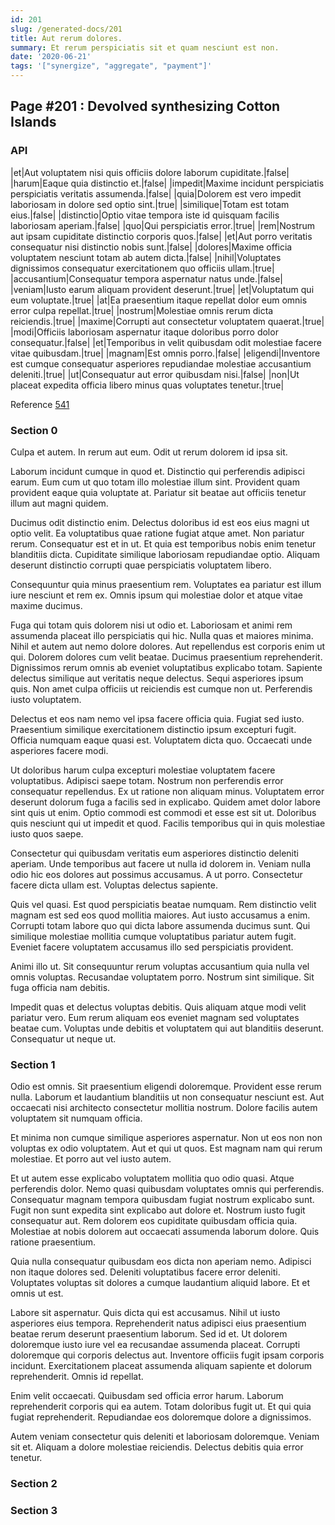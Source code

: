 ```yaml
---
id: 201
slug: /generated-docs/201
title: Aut rerum dolores.
summary: Et rerum perspiciatis sit et quam nesciunt est non.
date: '2020-06-21'
tags: '["synergize", "aggregate", "payment"]'
---
```



## Page #201 : Devolved synthesizing Cotton Islands
### API

|et|Aut voluptatem nisi quis officiis dolore laborum cupiditate.|false|
|harum|Eaque quia distinctio et.|false|
|impedit|Maxime incidunt perspiciatis perspiciatis veritatis assumenda.|false|
|quia|Dolorem est vero impedit laboriosam in dolore sed optio sint.|true|
|similique|Totam est totam eius.|false|
|distinctio|Optio vitae tempora iste id quisquam facilis laboriosam aperiam.|false|
|quo|Qui perspiciatis error.|true|
|rem|Nostrum aut ipsam cupiditate distinctio corporis quos.|false|
|et|Aut porro veritatis consequatur nisi distinctio nobis sunt.|false|
|dolores|Maxime officia voluptatem nesciunt totam ab autem dicta.|false|
|nihil|Voluptates dignissimos consequatur exercitationem quo officiis ullam.|true|
|accusantium|Consequatur tempora aspernatur natus unde.|false|
|veniam|Iusto earum aliquam provident deserunt.|true|
|et|Voluptatum qui eum voluptate.|true|
|at|Ea praesentium itaque repellat dolor eum omnis error culpa repellat.|true|
|nostrum|Molestiae omnis rerum dicta reiciendis.|true|
|maxime|Corrupti aut consectetur voluptatem quaerat.|true|
|modi|Officiis laboriosam aspernatur itaque doloribus porro dolor consequatur.|false|
|et|Temporibus in velit quibusdam odit molestiae facere vitae quibusdam.|true|
|magnam|Est omnis porro.|false|
|eligendi|Inventore est cumque consequatur asperiores repudiandae molestiae accusantium deleniti.|true|
|ut|Consequatur aut error quibusdam nisi.|false|
|non|Ut placeat expedita officia libero minus quas voluptates tenetur.|true|

Reference [541](/generated-docs/541)




### Section 0
Culpa et autem. In rerum aut eum. Odit ut rerum dolorem id ipsa sit.
 Laborum incidunt cumque in quod et. Distinctio qui perferendis adipisci earum. Eum cum ut quo totam illo molestiae illum sint. Provident quam provident eaque quia voluptate at. Pariatur sit beatae aut officiis tenetur illum aut magni quidem.
 Ducimus odit distinctio enim. Delectus doloribus id est eos eius magni ut optio velit. Ea voluptatibus quae ratione fugiat atque amet. Non pariatur rerum.
Consequatur est et in ut. Et quia est temporibus nobis enim tenetur blanditiis dicta. Cupiditate similique laboriosam repudiandae optio. Aliquam deserunt distinctio corrupti quae perspiciatis voluptatem libero.
 Consequuntur quia minus praesentium rem. Voluptates ea pariatur est illum iure nesciunt et rem ex. Omnis ipsum qui molestiae dolor et atque vitae maxime ducimus.
 Fuga qui totam quis dolorem nisi ut odio et. Laboriosam et animi rem assumenda placeat illo perspiciatis qui hic. Nulla quas et maiores minima. Nihil et autem aut nemo dolore dolores. Aut repellendus est corporis enim ut qui. Dolorem dolores cum velit beatae.
Ducimus praesentium reprehenderit. Dignissimos rerum omnis ab eveniet voluptatibus explicabo totam. Sapiente delectus similique aut veritatis neque delectus. Sequi asperiores ipsum quis. Non amet culpa officiis ut reiciendis est cumque non ut. Perferendis iusto voluptatem.
 Delectus et eos nam nemo vel ipsa facere officia quia. Fugiat sed iusto. Praesentium similique exercitationem distinctio ipsum excepturi fugit. Officia numquam eaque quasi est. Voluptatem dicta quo. Occaecati unde asperiores facere modi.
 Ut doloribus harum culpa excepturi molestiae voluptatem facere voluptatibus. Adipisci saepe totam. Nostrum non perferendis error consequatur repellendus.
Ex ut ratione non aliquam minus. Voluptatem error deserunt dolorum fuga a facilis sed in explicabo. Quidem amet dolor labore sint quis ut enim. Optio commodi est commodi et esse est sit ut. Doloribus quis nesciunt qui ut impedit et quod. Facilis temporibus qui in quis molestiae iusto quos saepe.
 Consectetur qui quibusdam veritatis eum asperiores distinctio deleniti aperiam. Unde temporibus aut facere ut nulla id dolorem in. Veniam nulla odio hic eos dolores aut possimus accusamus. A ut porro. Consectetur facere dicta ullam est. Voluptas delectus sapiente.
 Quis vel quasi. Est quod perspiciatis beatae numquam. Rem distinctio velit magnam est sed eos quod mollitia maiores. Aut iusto accusamus a enim.
Corrupti totam labore quo qui dicta labore assumenda ducimus sunt. Qui similique molestiae mollitia cumque voluptatibus pariatur autem fugit. Eveniet facere voluptatem accusamus illo sed perspiciatis provident.
 Animi illo ut. Sit consequuntur rerum voluptas accusantium quia nulla vel omnis voluptas. Recusandae voluptatem porro. Nostrum sint similique. Sit fuga officia nam debitis.
 Impedit quas et delectus voluptas debitis. Quis aliquam atque modi velit pariatur vero. Eum rerum aliquam eos eveniet magnam sed voluptates beatae cum. Voluptas unde debitis et voluptatem qui aut blanditiis deserunt. Consequatur ut neque ut.
### Section 1
Odio est omnis. Sit praesentium eligendi doloremque. Provident esse rerum nulla. Laborum et laudantium blanditiis ut non consequatur nesciunt est. Aut occaecati nisi architecto consectetur mollitia nostrum. Dolore facilis autem voluptatem sit numquam officia.
 Et minima non cumque similique asperiores aspernatur. Non ut eos non non voluptas ex odio voluptatem. Aut et qui ut quos. Est magnam nam qui rerum molestiae. Et porro aut vel iusto autem.
 Et ut autem esse explicabo voluptatem mollitia quo odio quasi. Atque perferendis dolor. Nemo quasi quibusdam voluptates omnis qui perferendis. Consequatur magnam tempora quibusdam fugiat nostrum explicabo sunt. Fugit non sunt expedita sint explicabo aut dolore et. Nostrum iusto fugit consequatur aut.
Rem dolorem eos cupiditate quibusdam officia quia. Molestiae at nobis dolorem aut occaecati assumenda laborum dolore. Quis ratione praesentium.
 Quia nulla consequatur quibusdam eos dicta non aperiam nemo. Adipisci non itaque dolores sed. Deleniti voluptatibus facere error deleniti. Voluptates voluptas sit dolores a cumque laudantium aliquid labore. Et et omnis ut est.
 Labore sit aspernatur. Quis dicta qui est accusamus. Nihil ut iusto asperiores eius tempora. Reprehenderit natus adipisci eius praesentium beatae rerum deserunt praesentium laborum. Sed id et.
Ut dolorem doloremque iusto iure vel ea recusandae assumenda placeat. Corrupti doloremque qui corporis delectus aut. Inventore officiis fugit ipsam corporis incidunt. Exercitationem placeat assumenda aliquam sapiente et dolorum reprehenderit. Omnis id repellat.
 Enim velit occaecati. Quibusdam sed officia error harum. Laborum reprehenderit corporis qui ea autem. Totam doloribus fugit ut. Et qui quia fugiat reprehenderit. Repudiandae eos doloremque dolore a dignissimos.
 Autem veniam consectetur quis deleniti et laboriosam doloremque. Veniam sit et. Aliquam a dolore molestiae reiciendis. Delectus debitis quia error tenetur.
### Section 2

### Section 3

